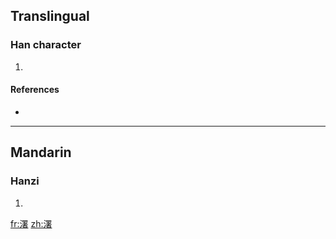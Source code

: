 ==Translingual==

===Han character===
{{Han char|rn=85|rad=水|as=13|sn=16|four=|canj=水田中日 (EWLA)}}

# {{defn|Han|sort=水13}}

====References====
* {{Han ref|kx=0655.240|dkj=18484|dj=1065.210|hdz=31770.010|uh=6FD6|ud=28630}}

----

==Mandarin==

===Hanzi===
{{cmn-hanzi|pin=[[nì]] ([[ni4]]), [[níng]] ([[ning2]]), [[shù]] ([[shu4]])|wg=ni<sup>4</sup>, ning<sup>2</sup>, shu<sup>4</sup>}}

# {{defn|Mandarin|sort=水13}}

[[fr:濖]]
[[zh:濖]]